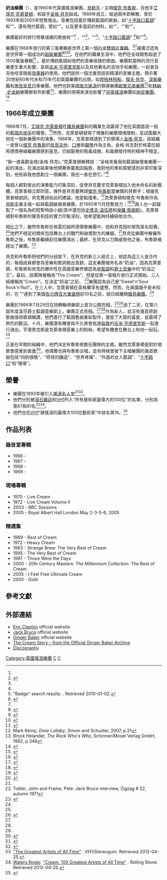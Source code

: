 {{noteTA
|T=zh-cn:奶油乐队;zh-tw:奶油樂團;
|1=zh-cn:乐队;zh-tw:樂團;
}}
{{藝人
|姓名=奶油樂團
|類型=組合
|圖像 = Cream_Clapton_Bruce_Baker_1960s.jpg
|圖像說明=左起：金格·貝克、傑克·布魯斯、艾瑞克·克萊普頓，攝於1966年
|活躍年代= 1966–1968<br />1993<br />2005
|出身地 = [[英格蘭|英格蘭]][[倫敦|倫敦]]
|過往成員 = [[傑克·布魯斯|傑克·布魯斯]] <br />[[艾瑞克·克萊普頓|艾瑞克·克萊普頓]] <br />[[金格·貝克|金格·貝克]]
}}
'''奶油樂團'''（{{lang-en|'''Cream band'''}}），是1960年代英國搖滾樂團。[[貝斯手|貝斯手]]／主唱[[傑克·布魯斯|傑克·布魯斯]]，吉他手[[艾瑞克·克萊普頓|艾瑞克·克萊普頓]]，和鼓手[[金格·貝克|金格·貝克]]組成。1966年成立，經過兩年即解散，曾於1993年和2005年短暫復出。音樂包括基於傳統藍調的歌曲，如“[[Cross_Road_Blues|十字路口藍調]]” 
和“{{tsl|en|Spoonful|一勺}}”，還有現代藍調，譬如“{{tsl|en|Born Under a Bad Sign (song)|出生在一個不好的標誌}}”，以及更多當前的材料，如“{{tsl|en|Strange Brew (song)|奇怪的釀造}}”，“{{tsl|en|Tales of Brave Ulysses|勇敢的尤利西斯故事}}”和“{{tsl|en|Toad (instrumental)|蟾蜍 (器樂)}}”。

樂團最好的排行榜單成績的歌曲有“{{tsl|en|I Feel Free|我感到自由}}”<ref name="classic"/> ，“{{tsl|en|Sunshine of Your Love|你愛的陽光}}”<ref name="RS">{{cite web|title = Cream: Biography: Rolling Stone|work = Rolling Stone|url = https://www.rollingstone.com/artists/cream/biography|accessdate = 2008-07-08|archive-date = 2008-05-03|archive-url = https://web.archive.org/web/20080503210522/http://www.rollingstone.com/artists/cream/biography|dead-url = no}}</ref>，“{{tsl|en|White Room|白室}}”<ref name="RS"/>，“[[Cross_Road_Blues|十字路口藍調]]” <ref name="RS"/>和“{{tsl|en|Badge (song)|徽章 (歌曲)}}”<ref name="everyhit">"Badge" search results. {{cite web |url=http://www.everyhit.com |title=Archived copy |accessdate=2007-04-18 |deadurl=yes |archiveurl=https://web.archive.org/web/20151025234857/http://www.everyhit.com/ |archivedate=2015-10-25 }}. Retrieved 2010-01-02.</ref>。

樂團在1968年發行的第三張專輯{{tsl|en|Wheels of Fire|火輪}}是世界上第一個[[金唱片|白金]][[雙唱片專輯|雙唱片專輯]]。<ref name="Cream - the Band">{{cite web|url=http://www.bbc.co.uk/dna/h2g2/A425774|title=Cream – the Band|date=2000-09-20|publisher=BBC|accessdate=2008-06-30|archive-date=2010-12-05|archive-url=https://web.archive.org/web/20101205224222/http://www.bbc.co.uk/dna/h2g2/A425774|dead-url=no}}</ref><ref name="classic"/>被廣泛認為是世界第一個成功的[[超級樂團|超級樂團]]<ref>{{cite web |url=http://www.musicradar.com/news/guitars/the-worlds-18-biggest-supergroups-203302 |title=The world's 18 biggest supergroups |publisher=Musicradar.com |date=2009-04-15 |accessdate=2011-10-02 |archive-date=2011-12-22 |archive-url=https://web.archive.org/web/20111222000356/http://www.musicradar.com/news/guitars/the-worlds-18-biggest-supergroups-203302 |dead-url=no }}</ref><ref>{{cite news |url=http://www.cnn.com/2005/SHOWBIZ/Music/05/03/cream.reunion.concert/index.html |title=Supergroup Cream rises again |publisher=CNN.com |date=1999-12-20 |accessdate=2011-10-02 |archive-date=2012-11-08 |archive-url=https://web.archive.org/web/20121108211320/http://www.cnn.com/2005/SHOWBIZ/Music/05/03/cream.reunion.concert/index.html |dead-url=no }}</ref><ref>{{Cite web |url=http://www.whereseric.com/news/2005/02/virgin-books-cream-the-worlds-first-supergroup.html |title=Whereseric.com |accessdate=2018-03-29 |archive-date=2008-05-16 |archive-url=https://web.archive.org/web/20080516233840/http://www.whereseric.com/news/2005/02/virgin-books-cream-the-worlds-first-supergroup.html |dead-url=yes }}</ref>。在他們的職業生涯中，他們在全球銷售超過了1500萬張專輯<ref>{{cite news |url=http://www.time.com/time/specials/packages/article/0,28804,1883726_1883727_1883724,00.html |title=Time, Cream article |publisher=Time.com |date=2009-03-09 |accessdate=2011-100-2 |archive-date=2013-08-26 |archive-url=https://web.archive.org/web/20130826190057/http://www.time.com/time/specials/packages/article/0,28804,1883726_1883727_1883724,00.html |dead-url=no }}</ref>  。基於傳統藍調如他們的音樂收錄的歌曲。樂團對當時的流行音樂產生重大影響，並與[[吉米·亨德里克斯|吉米·亨德里克斯]]以及其他著名的吉他手和樂團，一起普及吉他哇音踏板[[效果器|效果器]]的使用。他們提供一個沈重而技術精湛的音樂主題，預示著20世紀60年代末和70年代初英國樂團的出現，如[[齊柏林飛船|齊柏林飛船]]、[[傑夫·貝克|傑夫·貝克]]、[[深紫|深紫樂團]]和[[黑色安息日|黑色安息日]]等樂團。他們也對美國[[南方搖滾|南方搖滾]]的領導樂團[[歐曼兄弟樂團|歐曼兄弟樂團]]<ref>Mark Kemp, ''Dixie Lullaby'', Simon and Schuster, 2007, p.21</ref>和[[林納·史金納|林納·史金納]]樂團都有所影響<ref>Brock Helander, ''The Rock Who's Who'', Schirmer/Mosel Verlag GmbH, 1982, p.349</ref>，樂團的現場表演也影響了[[前衛搖滾|前衛搖滾]]樂團如[[匆促樂團|匆促樂團]]。<ref>{{cite web | title = allmusic (((Rush > Overview)))| work=Allmusic| url = {{Allmusic|class=artist|id=p5323|pure_url=yes}}| accessdate = 2008-11-08}}</ref>

== 1966年成立樂團 ==
1966年7月，[[艾瑞克·克萊普頓|艾瑞克·克萊普頓]]在[[雛鳥樂隊|雛鳥樂團]]和{{tsl|en|John Mayall＆Bluesbreakers|約翰·瑪雅和藍調破壞者樂團}}的職業生涯贏得了他在英國首屈一指的[[藍調|藍調]][[吉他手|吉他手]]的聲譽。<ref name="Cream: Biography">{{cite web|url={{Allmusic|class=artist|id=p3983|pure_url=yes}}|title=Cream: Biography|last=Unterberger|first=Richie|publisher=Allmusic|accessdate=2008-06-30}}</ref>然而，克萊普頓發現了瑪雅的樂團環境限制，並試圖擴大他在一個新樂團中的演奏。1966年，克萊普頓遇到了{{link-en|格雷厄姆邦德債券組織|The Graham Bond Organisation|格雷厄姆邦德債券組織樂團}}的領導人[[金格·貝克|金格·貝克]]，該組織一度曾以[[傑克·布魯斯|傑克·布魯斯]]的[[低音吉他|低音吉他]]、[[口琴|口琴]]和[[鋼琴|鋼琴]]作為主角。金格·貝克對於格雷厄姆邦德債券組織樂團感到窒息，已經厭倦{{link-en|格雷厄姆·邦德|Graham Bond}}的吸毒成癮，和毒癮發作時的精神不穩定。

“我一直喜歡金格(金格·貝克)。”克萊普頓解釋說：“金格來看我和藍調破壞者樂團一起的演出，在演出結束後他開著車載我回倫敦，我對他的車和駕駛感到非常印象深刻，他告訴我他想創立一個樂團，我也一直在想它。”<ref name="GW">{{Cite news|last = McDermott|first = John |title = Strange Brew|newspaper=Guitar World magazine|date=November 1997|postscript = <!--None-->}}</ref> 

每個人都對彼此的演奏能力印象深刻，促使貝克要求克萊普頓加入他未命名的新團體。克萊普頓立即同意，條件是貝克要聘請[[傑克·布魯斯|傑克·布魯斯]]當樂團的貝斯手；根據克萊普頓說詞，貝克驚訝如此的建議，他差點撞車。<ref>{{cite book| last = Clapton| first = Eric | authorlink = Eric Clapton | title = Clapton: The Autobiography| url = https://archive.org/details/claptonautobiogr00clapt| publisher=Broadway Books| year = 2007| location = New York, United States| pages = g. 74| isbn = 978-0-385-51851-2}}</ref>克萊普頓和傑克·布魯斯作為[[貝斯手|貝斯手]]兼主唱一起與藍調破壞者樂團，於1965年11月短暫效力；<ref name="classic">{{cite video|title = Cream: Classic Artists|medium = DVD|publisher=Image Entertainment|date = 2007}}</ref><ref>{{cite book| last = Hjort| first = Christopher | authorlink = Christopher Hjort | title = Strange Brew: Eric Clapton & the British Blues Boom, 1965–1970| url = https://archive.org/details/strangebrewericc00hjor| publisher=Jawbone Press| year = 2007| location = London, UK| pages = g. 29| isbn = 978-1-906002-00-8}}</ref>兩人也一起錄製了一個名為{{tsl|en|Eric Claptop and the Powerhouse|艾瑞克·克萊普頓和發電廠}}的短暫特設小組(其中還包括[[史蒂夫·溫伍德|史蒂夫·溫伍德]]和[[保羅·詹姆斯|保羅·詹姆斯]])。克萊普頓對布魯斯的聲音和技術實力印象深刻，他希望能夠持續與他合作。

相比之下，雖然布魯斯在格雷厄姆邦德債劵樂團中，他和貝克因吵架而臭名昭著。<ref name="Biography of Cream">{{cite web|url=http://classicrock.about.com/od/bandsandartists/p/Cream.htm|title=Cream|last=White|first=Dave|publisher=[[about.com|about.com]]|accessdate=2008-06-27|archive-date=2011-07-07|archive-url=https://web.archive.org/web/20110707075006/http://classicrock.about.com/od/bandsandartists/p/Cream.htm|dead-url=no}}</ref>他們不穩定的關係包括舞台上的戰鬥和破壞對方的樂器。<ref name="Biography of Cream"/>貝克從樂團中解僱布魯斯之後，布魯斯繼續前往樂團演出；最終，在貝克以刀鋒威脅他之後，布魯斯被趕出了樂團。<ref>Tobler, John and Frame, Pete: Jack Bruce interview, Zigzag # 22, autumn 1971</ref>

貝克和布魯斯把他們的分歧放下，在貝克的新三人組合上，他認為這三人是合作的，每個成員都會為音樂和歌詞做出貢獻。這支樂團被命名為“奶油”，因為克萊普頓，布魯斯和貝克的爆炸性在英國音樂界被認為是[[藍調|藍調]]和[[爵士音樂|爵士音樂]]中的“奶油之王”。最初，該團隊被稱為“The Cream”，但是從第一張唱片發行正式開始，三人組被稱為“Cream”。在決定“奶油”之前， 
<ref>{{cite book| last = Hjort| first = Christopher | authorlink = Christopher Hjort | title = Strange Brew: Eric Clapton & the British Blues Boom, 1965–1970| url = https://archive.org/details/strangebrewericc00hjor| publisher=Jawbone Press| year = 2007| location = London, UK| pages = g. 54| isbn = 978-1-906002-00-8}}</ref>樂團認為自己是“Sweet'n'Sour Rock'n'Roll”。在三人中，克萊普頓在英格蘭享有盛譽。然而，在美國幾乎是未知的，在
“{{tsl|en|For Your Love|為了你的愛}}”達到了美國[[告示牌百大單曲榜|告示牌百大單曲榜]]前10名之前，就已經離開[[雛鳥樂隊|雛鳥樂團]]。<ref name="Cream: Biography"/>

樂團於1966年7月29日在扭轉輪俱樂部上首次公開亮相。<ref name="classic"/><ref name="claptonauto">{{cite book|last = Clapton|first = Eric|authorlink = Eric Clapton|title = Clapton: The Autobiography|url = https://archive.org/details/claptonautobiogr00clapt|publisher=Broadway Books|year = 2007|location = United States|pages = g. 77| isbn = 978-0-385-51851-2}}</ref>過了二天，在第六屆年度溫莎爵士藍調音樂節上，樂團正式亮相。<ref name="classic"/><ref name="claptonauto"/>作為新人，並沒有幾首原創歌曲值得歌頌稱讚，他們進行了藍調舊曲重新製作，激發了大眾的喜愛，並贏得了熱烈的歡迎。十月，樂團還有機會與不久將會抵達[[倫敦|倫敦]]的[[吉米·亨德里克斯|吉米·亨德里克斯]]一起進行演出。亨德里克斯是克萊普頓音樂上的粉絲，希望有機會在舞台上和他一起玩。<ref name="classic"/>

正是在早期的組織中，他們決定布魯斯將擔任團隊的主唱。雖然克萊普頓是對於唱歌會感覺到害羞<ref>{{cite video|people = Ertegün, Ahmet|title = Classic Albums: Cream – Disraeli Gears|medium = DVD|publisher=Eagle Rock Entertainment|date = 2006}}</ref>，他偶爾也與布魯斯合唱，並有時候會接下主唱樂團的幾首歌曲包括“四到很晚”、“奇怪的釀造”、“世界疼痛”、“外面的女人藍調”、“[[Cross_Road_Blues|十字路口]]”和“徽章”。

== 榮譽 ==
*樂團在1993年被引入[[搖滾名人堂|搖滾名人堂]]<ref>{{Cite web |url=https://www.rockhall.com/inductees/cream |title=Cream |work=Rock & Roll Hall of Fame |accessdate=2012-04-25 |archive-date=2012-04-22 |archive-url=https://web.archive.org/web/20120422053538/http://rockhall.com/inductees/cream/ |dead-url=no }}</ref><ref>{{Cite web |url=http://www.futurerocklegends.com/preyear.php?induction_year=1993 |title=1993搖滾名人堂 |access-date=2017-06-05 |archive-url=https://web.archive.org/web/20170614021347/http://futurerocklegends.com/preyear.php?induction_year=1993 |archive-date=2017-06-14 |dead-url=yes }}</ref>。
*他們分別被[[滾石雜誌|滾石雜誌]]和[[VH1|VH1]]列入“所有藝術家最偉大的100位”的名單，分別為第67和61名<ref>[http://stereogum.com/495331/vh1-100-greatest-artists-of-all-time/list/  "The Greatest Artists of All Time"] {{Wayback|url=http://stereogum.com/495331/vh1-100-greatest-artists-of-all-time/list/ |date=20110917145032 }}. VH1/Stereogum. Retrieved 2012-04-25.</ref><ref>[[羅傑·華特斯|Waters Roger]]. [https://www.rollingstone.com/music/lists/100-greatest-artists-of-all-time-19691231/cream-20110420 "Cream: 100 Greatest Artists of All Time"] {{Wayback|url=https://www.rollingstone.com/music/lists/100-greatest-artists-of-all-time-19691231/cream-20110420 |date=20180120124702 }}. Rolling Stone. Retrieved 2012-04-25.</ref>。
*他們也在[[VH1|VH1]]“硬搖滾的最偉大100位藝術家”中排名第16。<ref name="VH1's 100 Greatest Artists of Hard Rock">{{cite web|url=http://www.vh1.com/shows/dyn/the_greatest/62188/episode_wildcard.jhtml?wildcard=/shows/dynamic/includes/wildcards/the_greatest/hardrock_list_full.jhtml&event_id=862769&start=81|title=VH1's 100 Greatest Artists of Hard Rock (20–1)|year=2000|publisher=VH1|accessdate=2008-06-26|archive-date=2008-09-13|archive-url=https://web.archive.org/web/20080913223620/http://www.vh1.com/shows/dyn/the_greatest/62188/episode_wildcard.jhtml?wildcard=%2Fshows%2Fdynamic%2Fincludes%2Fwildcards%2Fthe_greatest%2Fhardrock_list_full.jhtml&event_id=862769&start=81|dead-url=no}}</ref>

==作品列表==

===錄音室專輯===

* 1966 - {{link-en|鮮奶油 (奶油專輯)|Fresh Cream|鮮奶油}}
* 1967 - {{link-en|迪斯雷利齒輪|Disraeli Gears}}
* 1968 - {{link-en|火輪|Wheels of Fire}}
* 1969 - {{link-en|再見 (奶油專輯)|Goodbye (Cream album)|再見}}

===現場專輯===

* 1970 - Live Cream
* 1972 - Live Cream Volume II
* 2003 - BBC Sessions
* 2005 - Royal Albert Hall London May 2-3-5-6, 2005

===精選集===

* 1969 - Best of Cream
* 1972 - Heavy Cream
* 1983 - Strange Brew: The Very Best of Cream
* 1995 - The Very Best of Cream
* 1997 - Those Were the Days
* 2000 - 20th Century Masters: The Millennium Collection: The Best of Cream
* 2005 - I Feel Free Ultimate Cream
* 2005 - Gold

==參考文獻==
{{Reflist}}

== 外部連結 ==
{{Wikiquote|奶油樂隊|奶油樂團}}
* [http://www.ericclapton.com/ Eric Clapton]{{Wayback|url=http://www.ericclapton.com/ |date=20081023090407 }} official website
* [http://www.jackbruce.com/ Jack Bruce]{{Wayback|url=http://www.jackbruce.com/ |date=20180316181655 }} official website
* [http://www.gingerbaker.com/ Ginger Baker]{{Wayback|url=http://www.gingerbaker.com/ |date=20110222212909 }} official website
* [http://www.gingerbaker.com/bands/cream.htm The Cream Story – from the Official Ginger Baker Archive]{{Wayback|url=http://www.gingerbaker.com/bands/cream.htm |date=20180206153804 }}
*[http://www.mossiehigh.com/Cream Discography]{{Wayback|url=http://www.mossiehigh.com/Cream |date=20181007211738 }}
{{摇滚名人堂1993届入选者}}

{{Authority control}}
{{DEFAULTSORT:Cream}}
[[Category:英國搖滾樂團|Category:英國搖滾樂團]]
[[Category:超級樂團|C]]
[[Category:摇滚名人堂入选者|C]]